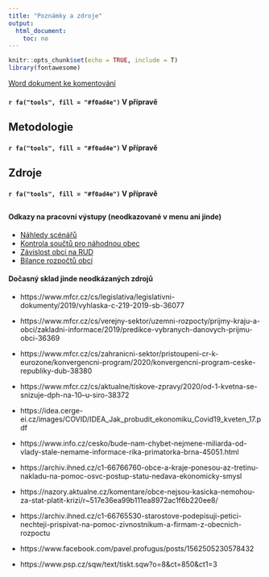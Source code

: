 ```yaml
---
title: "Poznámky a zdroje"
output:
  html_document:
    toc: no
---
```


```r
knitr::opts_chunk$set(echo = TRUE, include = T)
library(fontawesome)
```

[Word dokument ke komentování](notes.docx)

#### `r fa("tools", fill = "#f0ad4e")` V přípravě {.bs-callout .bs-callout-orange}

## Metodologie

#### `r fa("tools", fill = "#f0ad4e")` V přípravě {.bs-callout .bs-callout-orange}

## Zdroje

#### `r fa("tools", fill = "#f0ad4e")` V přípravě {.bs-callout .bs-callout-orange}

##

#### Odkazy na pracovní výstupy (neodkazované v menu ani jinde) {.bs-callout .bs-callout-grey}

- [Náhledy scénářů](scenare-nahledy.html)
- [Kontrola součtů pro náhodnou obec](nahodna-obec.html)
- [Závislost obcí na RUD](podily-prijmy.html)
- [Bilance rozpočtů obcí](prijmy-vydaje.html)

#### Dočasný sklad jinde neodkázaných zdrojů


- https://www.mfcr.cz/cs/legislativa/legislativni-dokumenty/2019/vyhlaska-c-219-2019-sb-36077
- https://www.mfcr.cz/cs/verejny-sektor/uzemni-rozpocty/prijmy-kraju-a-obci/zakladni-informace/2019/predikce-vybranych-danovych-prijmu-obci-36369

- https://www.mfcr.cz/cs/zahranicni-sektor/pristoupeni-cr-k-eurozone/konvergencni-program/2020/konvergencni-program-ceske-republiky-dub-38380

- https://www.mfcr.cz/cs/aktualne/tiskove-zpravy/2020/od-1-kvetna-se-snizuje-dph-na-10--u-siro-38372


- https://idea.cerge-ei.cz/images/COVID/IDEA_Jak_probudit_ekonomiku_Covid19_kveten_17.pdf

- https://www.info.cz/cesko/bude-nam-chybet-nejmene-miliarda-od-vlady-stale-nemame-informace-rika-primatorka-brna-45051.html

- https://archiv.ihned.cz/c1-66766760-obce-a-kraje-ponesou-az-tretinu-nakladu-na-pomoc-osvc-postup-statu-nedava-ekonomicky-smysl

- https://nazory.aktualne.cz/komentare/obce-nejsou-kasicka-nemohou-za-stat-platit-krizi/r~517e36ea99b111ea8972ac1f6b220ee8/

- https://archiv.ihned.cz/c1-66765530-starostove-podepisuji-petici-nechteji-prispivat-na-pomoc-zivnostnikum-a-firmam-z-obecnich-rozpoctu

- https://www.facebook.com/pavel.profugus/posts/1562505230578432

- https://www.psp.cz/sqw/text/tiskt.sqw?o=8&ct=850&ct1=3
